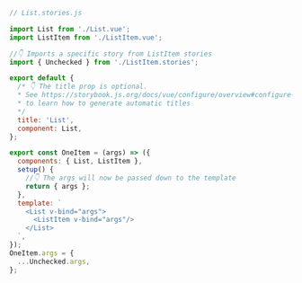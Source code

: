 ```js
// List.stories.js

import List from './List.vue';
import ListItem from './ListItem.vue';

//👇 Imports a specific story from ListItem stories
import { Unchecked } from './ListItem.stories';

export default {
  /* 👇 The title prop is optional.
  * See https://storybook.js.org/docs/vue/configure/overview#configure-story-loading
  * to learn how to generate automatic titles
  */
  title: 'List',
  component: List,
};

export const OneItem = (args) => ({
  components: { List, ListItem },
  setup() {
    //👇 The args will now be passed down to the template
    return { args };
  },
  template: `
    <List v-bind="args">
      <ListItem v-bind="args"/>
    </List>
  `,
});
OneItem.args = {
  ...Unchecked.args,
};
```
